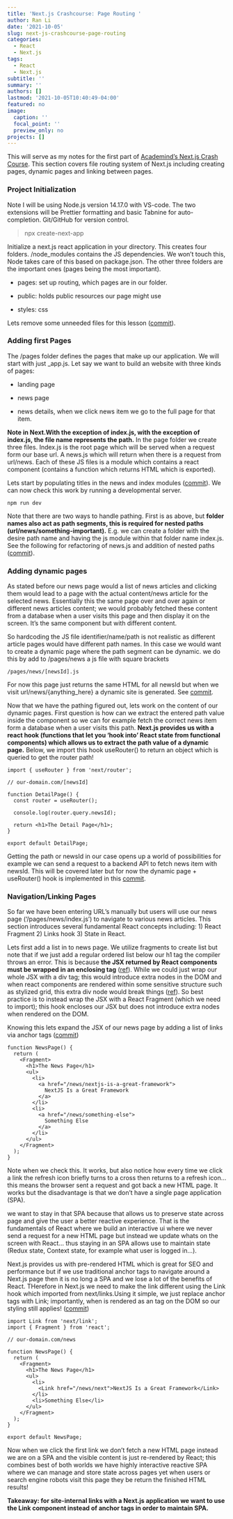 ```yaml
---
title: 'Next.js Crashcourse: Page Routing '
author: Ran Li
date: '2021-10-05'
slug: next-js-crashcourse-page-routing
categories:
  - React
  - Next.js
tags:
  - React
  - Next.js
subtitle: ''
summary: ''
authors: []
lastmod: '2021-10-05T10:40:49-04:00'
featured: no
image:
  caption: ''
  focal_point: ''
  preview_only: no
projects: []
---
```


This will serve as my notes for the first part of [Academind's Next.js Crash Course](https://www.youtube.com/watch?v=MFuwkrseXVE&ab_channel=Academind). This section covers file routing system of Next.js including creating pages, dynamic pages and linking between pages.

### Project Initialization

Note I will be using Node.js version 14.17.0 with VS-code. The two extensions will be Prettier formatting and basic Tabnine for auto-completion. Git/GitHub for version control.

> npx create-next-app

Initialize a next.js react application in your directory. This creates four folders. /node_modules contains the JS dependencies. We won't touch this, Node takes care of this based on package.json. The other three folders are the important ones (pages being the most important).

-   pages: set up routing, which pages are in our folder.

-   public: holds public resources our page might use

-   styles: css

Lets remove some unneeded files for this lesson ([commit](https://github.com/rl627/next-js-course-academind/commit/f6f6670e01cf6fbeb00dbe52c6ab81993e4471ee)).

### Adding first Pages

The /pages folder defines the pages that make up our application. We will start with just \_app.js. Let say we want to build an website with three kinds of pages:

-   landing page

-   news page

-   news details, when we click news item we go to the full page for that item.

**Note in Next.With the exception of index.js, with the exception of index.js, the file name represents the path.** In the page folder we create three files. Index.js is the root page which will be served when a request form our base url. A news.js which will return when there is a request from url/news. Each of these JS files is a module which contains a react component (contains a function which returns HTML which is exported).

Lets start by populating titles in the news and index modules ([commit](https://github.com/rl627/next-js-course-academind/commit/24a2d788d3856b1aad6667cc2b627d05dc572e13)). We can now check this work by running a developmental server.

    npm run dev 

Note that there are two ways to handle pathing. First is as above, but **folder names also act as path segments, this is required for nested paths (url/news/something-important).** E.g. we can create a folder with the desire path name and having the js module within that folder name index.js. See the following for refactoring of news.js and addition of nested paths ([[commit]{.ul}](https://github.com/rl627/next-js-course-academind/commit/a2a35bf6aa677435d9e5239c818fbd9a7ff02261)).

### Adding dynamic pages

As stated before our news page would a list of news articles and clicking them would lead to a page with the actual content/news article for the selected news. Essentially this the same page over and over again or different news articles content; we would probably fetched these content from a database when a user visits this page and then display it on the screen. It's the same component but with different content.

So hardcoding the JS file identifier/name/path is not realistic as different article pages would have different path names. In this case we would want to create a dynamic page where the path segment can be dynamic. we do this by add to /pages/news a js file with square brackets

    /pages/news/[newsId].js

For now this page just returns the same HTML for all newsId but when we visit url/news/{anything_here} a dynamic site is generated. See [commit](https://github.com/rl627/next-js-course-academind/commit/929d0561e152c8543d5a041d1ce20811fe68805c).

Now that we have the pathing figured out, lets work on the content of our dynamic pages. First question is how can we extract the entered path value inside the component so we can for example fetch the correct news item form a database when a user visits this path. **Next.js provides us with a react hook (functions that let you 'hook into' React state from functional components) which allows us to extract the path value of a dynamic page.** Below, we import this hook useRouter() to return an object which is queried to get the router path!

    import { useRouter } from 'next/router';

    // our-domain.com/[newsId]

    function DetailPage() {
      const router = useRouter();

      console.log(router.query.newsId);

      return <h1>The Detail Page</h1>;
    }

    export default DetailPage;

Getting the path or newsId in our case opens up a world of possibilities for example we can send a request to a backend API to fetch news item with newsId. This will be covered later but for now the dynamic page + useRouter() hook is implemented in this [commit](https://github.com/rl627/next-js-course-academind/commit/ab89ece62d7e5522dfecee0a021fbce9e7f88d81).

### Navigation/Linking Pages

So far we have been entering URL's manually but users will use our news page ('/pages/news/index.js') to navigate to various news articles. This section introduces several fundamental React concepts including: 1) React Fragment 2) Links hook 3) State in React.

Lets first add a list in to news page. We utilize fragments to create list but note that if we just add a regular ordered list below our h1 tag the compiler throws an error. This is because **the JSX returned by React components must be wrapped in an enclosing tag** ([ref](https://www.youtube.com/watch?v=bHdh1T0-US4&ab_channel=Codevolution)). While we could just wrap our whole JSX with a div tag; this would introduce extra nodes in the DOM and when react components are rendered within some sensitive structure such as stylized grid, this extra div node would break things ([ref](https://blog.logrocket.com/react-fragments-an-overview/)). So best practice is to instead wrap the JSX with a React Fragment (which we need to import); this hook encloses our JSX but does not introduce extra nodes when rendered on the DOM.

Knowing this lets expand the JSX of our news page by adding a list of links via anchor tags ([commit](https://github.com/rl627/next-js-course-academind/commit/bd6facf3d25c9e346493bd4faba63fc8c1af55e6))

    function NewsPage() {
      return (
        <Fragment>
          <h1>The News Page</h1>
          <ul>
            <li>
              <a href="/news/nextjs-is-a-great-framework">
                NextJS Is a Great Framework
              </a>
            </li>
            <li>
              <a href="/news/something-else">
                Something Else
              </a>
            </li>
          </ul>
        </Fragment>
      );
    }

Note when we check this. It works, but also notice how every time we click a link the refresh icon briefly turns to a cross then returns to a refresh icon... this means the browser sent a request and got back a new HTML page. It works but the disadvantage is that we don't have a single page application (SPA).

we want to stay in that SPA because that allows us to preserve state across page and give the user a better reactive experience. That is the fundamentals of React where we build an interactive ui where we never send a request for a new HTML page but instead we update whats on the screen with React... thus staying in an SPA allows use to maintain state (Redux state, Context state, for example what user is logged in...).

Next.js provides us with pre-rendered HTML which is great for SEO and performance but if we use traditional anchor tags to navigate around a Next.js page then it is no long a SPA and we lose a lot of the benefits of React. THerefore in Next.js we need to make the link different using the Link hook which imported from next/links.Using it simple, we just replace anchor tags with Link; importantly, when <Link> is rendered as an <a> tag on the DOM so our styling still applies! ([commit](https://github.com/rl627/next-js-course-academind/commit/0fa2440cefd312fd1375ee4d6a735be9dc1366fd))

    import Link from 'next/link';
    import { Fragment } from 'react';

    // our-domain.com/news

    function NewsPage() {
      return (
        <Fragment>
          <h1>The News Page</h1>
          <ul>
            <li>
              <Link href="/news/next">NextJS Is a Great Framework</Link>
            </li>
            <li>Something Else</li>
          </ul>
        </Fragment>
      );
    }

    export default NewsPage;

Now when we click the first link we don't fetch a new HTML page instead we are on a SPA and the visible content is just re-rendered by React; this combines best of both worlds we have highly interactive reactive SPA where we can manage and store state across pages yet when users or search engine robots visit this page they be return the finished HTML results!

**Takeaway: for site-internal links with a Next.js application we want to use the Link component instead of anchor tags in order to maintain SPA.**

# 
